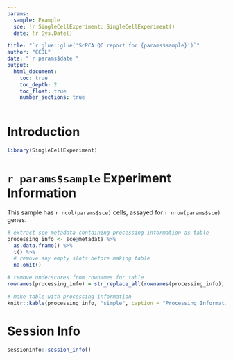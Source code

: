 ```yaml
---
params:
  sample: Example
  sce: !r SingleCellExperiment::SingleCellExperiment()
  date: !r Sys.Date()

title: "`r glue::glue('ScPCA QC report for {params$sample}')`"
author: "CCDL"
date: "`r params$date`"
output: 
  html_document:
    toc: true
    toc_depth: 2
    toc_float: true
    number_sections: true
---
```


# Introduction
```r
library(SingleCellExperiment)
```

# `r params$sample` Experiment Information

This sample has `r ncol(params$sce)` cells, assayed for `r nrow(params$sce)` genes.

```r
# extract sce metadata containing processing information as table
processing_info <- sce@metadata %>%
  as.data.frame() %>%
  t() %>%
  # remove any empty slots before making table
  na.omit()

# remove underscores from rownames for table 
rownames(processing_info) = str_replace_all(rownames(processing_info), "_", " ")

# make table with processing information
knitr::kable(processing_info, "simple", caption = "Processing Information")
```


# Session Info
```r
sessioninfo::session_info()
```


